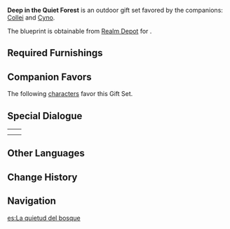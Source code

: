 {{Furnishing Infobox
|id             = 350067
|image          = Furnishing Set Deep in the Quiet Forest Display.png
|category       = Outdoor Set
|subcategory    = Gift Set
|quality        = 4
|adeptal_energy = 1420
|description    = This settlement is made in the style of [[Gandharva Ville]], with much aesthetic inspiration taken from the rainforest itself, such that you be able to live out the forest experience amidst the calming greens and blues regardless of the surrounding area.<br />Of course, you will need to master more survival skills for times when you must truly enter the forest, such as adjusting your routines and rhythms to avoid the minor quibbles caused by the humid climate. You might also need to understand some [[Forest Rangers]]' daily habits...
|blueprint      = Realm Depot
}}
'''Deep in the Quiet Forest''' is an outdoor gift set favored by the companions: [[Collei]] and [[Cyno]].

The blueprint is obtainable from [[Realm Depot]] for {{Item|Realm Currency|24|x=240}}.

==Required Furnishings==
{{Recipe
|type = Gift Set
|yield = 0
|Dripping Verdant Light = 3
|Verdant Meandering Wood = 1
|Deepwood Dweller's Estimation = 1
|Deepwood Dweller's Deliberation = 1
|"No Fishing Ahead" = 29
|Sweetness in Storage = 1
|Fisherman's Maintenance = 1
|Flaming Catalyst = 6
|sort = Dripping Verdant Light;Verdant Meandering Wood;Deepwood Dweller's Estimation;Deepwood Dweller's Deliberation;"No Fishing Ahead";Sweetness in Storage;Fisherman's Maintenance;Flaming Catalyst
}}

==Companion Favors==
The following [[characters]] favor this Gift Set.
{{Companion/Header}}
{{Companion
|character = Collei
|rewards = {{Card|Primogem|20}}{{Card|Guide to Praxis|2}}{{Card|Mora|20,000}}
}}
{{Companion
|character = Cyno
|rewards = {{Card|Primogem|20}}{{Card|Vajrada Amethyst Fragment|1}}{{Card|Mora|20,000}}
}}
{{Companion/Footer}}

==Special Dialogue==
{{HousingCompanion|favorite}}
{| class="wikitable"
|-
|{{Card|Collei}}||{{Transclude|Collei/Companion|Deep in the Quiet Forest}}
|-
|{{Card|Cyno}}||{{Transclude|Cyno/Companion|Deep in the Quiet Forest}}
|}

==Other Languages==
{{Other Languages
|en      = Deep in the Quiet Forest
|zhs     = 栖凭于清森深处
|zhs_rm  = Qīpíng Yú Qīngsēn Shēnchù
|zht     = 棲憑於清森深處
|zht_rm  = Qīpíng Yú Qīngsēn Shēnchù
|zh_tl   = 
|ja      = 清らかな深い森の住まい
|ja_rm   = Kiyoraka na Fukai Mori no Sumai
|ja_tl   = A Clean Dwelling in the Deep Woods
|ko      = 깊은 숲속 거주
|ko_rm   = Gipeum Supsok Geoju
|ko_tl   = Deep Forest Residence
|es      = La quietud del bosque
|es_tl   = The Stillness of the Forest
|fr      = Au fond de la forêt tranquille
|fr_tl   = Deep in the Quiet Forest
|ru      = Под лесной сенью
|ru_tl   = Under Forest Canopy
|th      = พำนัก ณ ป่าลึกเงียบงัน
|th_rm   = 
|th_tl   = 
|vi      = Trú Ngụ Trong Rừng Sâu
|vi_tl   = 
|de      = Tief im stillen Wald
|de_tl   = Deep in the Quiet Forest
|id      = Keheningan dalam Hutan yang Tenang
|id_tl   = Silence in a Quiet Forest
|pt      = Tranquilidade da Floresta Profunda
|pt_tl   = 
|tr      = Sessiz Ormanın Derinliklerinde
|tr_tl   = 
|it      = Nelle profondità della tranquilla foresta
|it_tl   = 
}}

==Change History==
{{Change History|3.2}}

==Navigation==
{{Furnishing Navbox/Sets|type=gift}}

[[es:La quietud del bosque]]